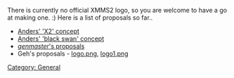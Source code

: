 {{Navbar}}

There is currently no official XMMS2 logo, so you are welcome to have a go at making one. :) Here is a list of proposals so far..

* [http://people.0x63.nu/~andersg/xmms2-logo-02.png Anders' 'X2' concept]
* [http://people.0x63.nu/~andersg/xmms2swan.jpg Anders' 'black swan' concept]
* [http://philipthrasher2000.tripod.com/xmms2/ ''genmaster'''s proposals]
* Geh's proposals - [http://www.crazy-bird.org/xmms2/logo.png logo.png], [http://www.crazy-bird.org/xmms2/logo1.png logo1.png]

[[Category: General]]